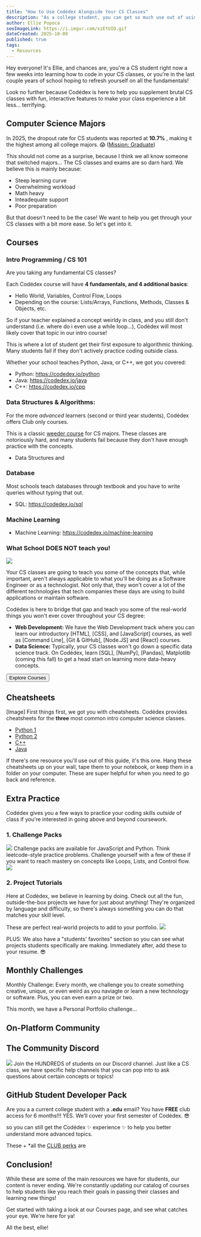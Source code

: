 ```yaml
---
title: "How to Use Codédex Alongside Your CS Classes"
description: "As a college student, you can get so much use out of using Codédex alongside your computer science classes, and we will show you how!"
author: Ellie Popoca
seoImageLink: https://i.imgur.com/xzEtUIO.gif
dateCreated: 2025-10-09
published: true
tags:
  - Resources
---
```


Hey everyone! It's Ellie, and chances are, you're a CS student right now a few weeks into learning how to code in your CS classes, or you're in the last couple years of school hoping to refresh yourself on all the fundamentals! 

Look no further because Codédex is here to help you supplement brutal CS classes with fun, interactive features to make your class experience a bit less... terrifying.  

## Computer Science Majors

In 2025, the dropout rate for CS students was reported at **10.7%** , making it the highest among all college majors. 😱 ([Mission: Graduate](https://missiongraduatenm.org/college-dropout-statistics))

This should not come as a surprise, because I think we all know someone that switched majors... The CS classes and exams are so darn hard. We believe this is mainly because:

- Steep learning curve
- Overwhelming workload
- Math heavy
- Inteadequate support
- Poor preparation

But that doesn't need to be the case! We want to help you get through your CS classes with a bit more ease. So let's get into it.

## Courses

### Intro Programming / CS 101

Are you taking any fundamental CS classes?

Each Codédex course will have **4 fundamentals, and 4 additional basics**:
  - Hello World, Variables, Control Flow, Loops
  - Depending on the course: Lists/Arrays, Functions, Methods, Classes & Objects, etc.
    
So if your teacher explained a concept weirldy in class, and you still don't understand (i.e. where do i even use a while loop...), Codédex will most likely cover that topic in our intro course!

This is where a lot of student get their first exposure to algorithmic thinking. Many students fail if they don't actively practice coding outside class. 

Whether your school teaches Python, Java, or C++, we got you covered: 

- Python: https://codedex.io/python
- Java: https://codedex.io/java
- C++: https://codedex.io/cpp

### Data Structures & Algorithms: 

For the more *advanced* learners (second or third year students), Codédex offers Club only courses.

This is a classic [weeder course](https://en.wiktionary.org/wiki/weeder_course) for CS majors. These classes are notoriously hard, and many students fail because they don't have enough practice with the concepts.

- Data Structures and 

### Database

Most schools teach databases through textbook and you have to write queries without typing that out.

- SQL: https://codedex.io/sql 

### Machine Learning

- Machine Learning: https://codedex.io/machine-learning 

### What School DOES NOT teach you! 
![](https://i.imgur.com/aWpf3eP.png)

Your CS classes are going to teach you some of the concepts that, while important, aren't always applicable to what you'll be doing as a Software Engineer or as a technologist. Not only that, they won't cover a lot of the different technologies that tech companies these days are using to build applications or maintain software. 

Codédex is here to bridge that gap and teach you some of the real-world things you won't ever cover throughout your CS degree: 

- **Web Development:** We have the Web Development track where you can learn our introductory [HTML], [CSS], and [JavaScript] courses, as well as [Command Line], [Git & GitHub], [Node.JS] and [React] courses.
- **Data Science:** Typically, your CS classes won't go down a specific data science track. On Codédex, learn [SQL], [NumPy], [Pandas], Matplotlib (coming this fall) to get a head start on learning more data-heavy concepts.

<div style={{ display: "flex", justifyContent: "center", marginBottom: "1.2rem", transform: "scale(.9)" }}>
  <a style={{ all: "unset" }} href="https://www.codedex.io/courses" target="_blank" and rel="noopener noreferrer"><Button variant="yellow">Explore Courses</Button></a>
</div>

## Cheatsheets

[Image]
First things first, we got you with cheatsheets. Codédex provides cheatsheets for the **three** most common intro computer science classes. 
- [Python 1](https://www.codedex.io/assets/python-basics-1.pdf)
- [Python 2](https://www.codedex.io/assets/python-basics-2.pdf)
- [C++](https://www.codedex.io/assets/cpp-basics-1.pdf)
- [Java](https://www.codedex.io/assets/java-basics-1.pdf)

If there's one resource you'll use out of this guide, it's this one. Hang these cheatsheets up on your wall, tape them to your notebook, or keep them in a folder on your computer. These are super helpful for when you need to go back and reference. 
## Extra Practice
Codédex gives you a few ways to practice your coding skills *outside* of class if you're interested in going above and beyond coursework. 

### 1. Challenge Packs

![](https://i.imgur.com/Lfg50P4.png)
Challenge packs are available for JavaScript and Python. Think leetcode-style practice problems. Challenge yourself with a few of these if you want to reach mastery on concepts like Loops, Lists, and Control flow. 
![](https://i.imgur.com/vr5jeFd.png)

### 2. Project Tutorials

Here at Codédex, we believe in learning by doing. Check out all the fun, outside-the-box projects we have for just about anything! They're organized by language and difficulty, so there's always something you can do that matches your skill level. 

These are perfect real-world projects to add to your portfolio.
![](https://i.imgur.com/6hFm9Dc.jpeg)

PLUS: We also have a "students' favorites" section so you can see what projects students specifically are making. Immediately after, add these to your resume. 😎

## Monthly Challenges

Monthly Challenge: Every month, we challenge you to create something creative, unique, or even weird as you naviagte or learn a new technology or software. Plus, you can even earn a prize or two. 

This month, we have a Personal Portfolio challenge...

## On-Platform Community

## The Community Discord
![](https://i.imgur.com/6hFm9Dc.jpeg)
Join the HUNDREDS of students on our Discord channel. Just like a CS class, we have specific help channels that you can pop into to ask questions about certain concepts or topics! 

## GitHub Student Developer Pack

Are you a a current college student with a **.edu** email? You have **FREE** club access for 6 months!!! YES. We’ll cover your first semester of Codédex. 😎

so you can still get the Codédex ✨ experience ✨ to help you better understand more advanced topics. 

These + *all the [CLUB perks](https://www.codedex.io/pricing) are 

## Conclusion! 

While these are some of the main resources we have for students, our content is never ending. We're constantly updating our catalog of courses to help students like you reach their goals in passing their classes and learning new things! 


Get started with taking a look at our Courses page, and see what catches your eye. We're here for ya! 

All the best,
ellie! 



